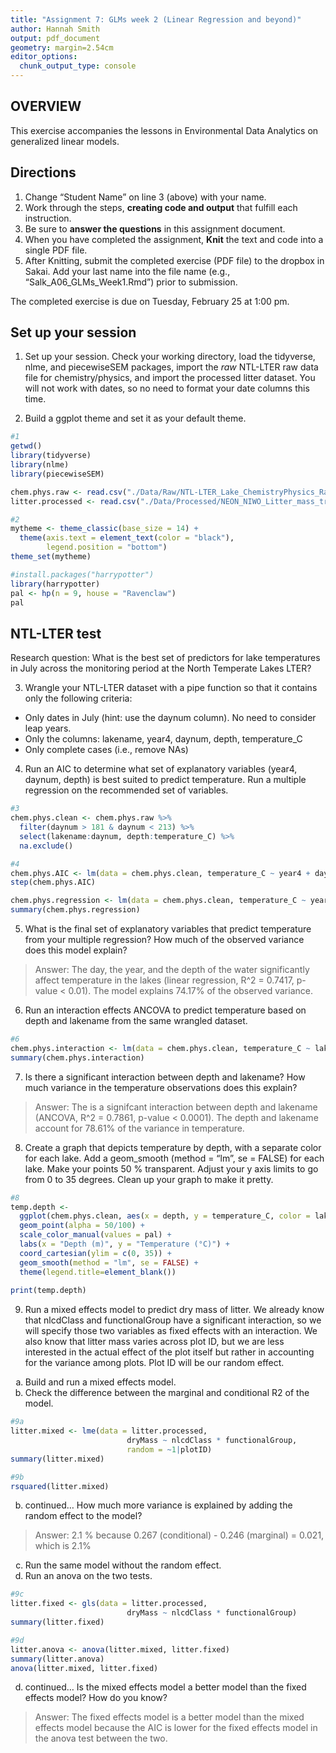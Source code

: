```yaml
---
title: "Assignment 7: GLMs week 2 (Linear Regression and beyond)"
author: Hannah Smith
output: pdf_document
geometry: margin=2.54cm
editor_options: 
  chunk_output_type: console
---
```


## OVERVIEW

This exercise accompanies the lessons in Environmental Data Analytics on generalized linear models. 

## Directions
1. Change "Student Name" on line 3 (above) with your name.
3. Work through the steps, **creating code and output** that fulfill each instruction.
4. Be sure to **answer the questions** in this assignment document.
6. When you have completed the assignment, **Knit** the text and code into a single PDF file.
8. After Knitting, submit the completed exercise (PDF file) to the dropbox in Sakai. Add your last name into the file name (e.g., "Salk_A06_GLMs_Week1.Rmd") prior to submission.

The completed exercise is due on Tuesday, February 25 at 1:00 pm.

## Set up your session 
1. Set up your session. Check your working directory, load the tidyverse, nlme, and piecewiseSEM packages, import the *raw* NTL-LTER raw data file for chemistry/physics, and import the processed litter dataset. You will not work with dates, so no need to format your date columns this time.

2. Build a ggplot theme and set it as your default theme.

```r
#1
getwd()
library(tidyverse)
library(nlme)
library(piecewiseSEM)

chem.phys.raw <- read.csv("./Data/Raw/NTL-LTER_Lake_ChemistryPhysics_Raw.csv")
litter.processed <- read.csv("./Data/Processed/NEON_NIWO_Litter_mass_trap_Processed.csv")

#2
mytheme <- theme_classic(base_size = 14) +
  theme(axis.text = element_text(color = "black"), 
        legend.position = "bottom")
theme_set(mytheme)

#install.packages("harrypotter")
library(harrypotter)
pal <- hp(n = 9, house = "Ravenclaw")
pal
```


## NTL-LTER test
Research question: What is the best set of predictors for lake temperatures in July across the monitoring period at the North Temperate Lakes LTER? 

3. Wrangle your NTL-LTER dataset with a pipe function so that it contains only the following criteria: 

* Only dates in July (hint: use the daynum column). No need to consider leap years.
* Only the columns: lakename, year4, daynum, depth, temperature_C
* Only complete cases (i.e., remove NAs)

4. Run an AIC to determine what set of explanatory variables (year4, daynum, depth) is best suited to predict temperature. Run a multiple regression on the recommended set of variables. 

```r
#3
chem.phys.clean <- chem.phys.raw %>%
  filter(daynum > 181 & daynum < 213) %>%
  select(lakename:daynum, depth:temperature_C) %>%
  na.exclude()

#4
chem.phys.AIC <- lm(data = chem.phys.clean, temperature_C ~ year4 + daynum + depth)
step(chem.phys.AIC)

chem.phys.regression <- lm(data = chem.phys.clean, temperature_C ~ year4 + daynum + depth)
summary(chem.phys.regression)
```

5. What is the final set of explanatory variables that predict temperature from your multiple regression? How much of the observed variance does this model explain?

> Answer: The day, the year, and the depth of the water significantly affect temperature in the lakes (linear regression, R^2 = 0.7417, p-value < 0.01). The model explains 74.17% of the observed variance.

6. Run an interaction effects ANCOVA to predict temperature based on depth and lakename from the same wrangled dataset.

```r
#6
chem.phys.interaction <- lm(data = chem.phys.clean, temperature_C ~ lakename * depth)
summary(chem.phys.interaction)
```

7. Is there a significant interaction between depth and lakename? How much variance in the temperature observations does this explain?

> Answer: The is a signifcant interaction between depth and lakename (ANCOVA, R^2 = 0.7861, p-value < 0.0001). The depth and lakename account for 78.61% of the variance in temperature.

8. Create a graph that depicts temperature by depth, with a separate color for each lake. Add a geom_smooth (method = "lm", se = FALSE) for each lake. Make your points 50 % transparent. Adjust your y axis limits to go from 0 to 35 degrees. Clean up your graph to make it pretty. 

```r
#8
temp.depth <- 
  ggplot(chem.phys.clean, aes(x = depth, y = temperature_C, color = lakename)) +
  geom_point(alpha = 50/100) +
  scale_color_manual(values = pal) +
  labs(x = "Depth (m)", y = "Temperature (°C)") +
  coord_cartesian(ylim = c(0, 35)) +
  geom_smooth(method = "lm", se = FALSE) +
  theme(legend.title=element_blank())
  
print(temp.depth)
```

9. Run a mixed effects model to predict dry mass of litter. We already know that nlcdClass and functionalGroup have a significant interaction, so we will specify those two variables as fixed effects with an interaction. We also know that litter mass varies across plot ID, but we are less interested in the actual effect of the plot itself but rather in accounting for the variance among plots. Plot ID will be our random effect.

a. Build and run a mixed effects model.
b. Check the difference between the marginal and conditional R2 of the model. 

```r
#9a 
litter.mixed <- lme(data = litter.processed,
                          dryMass ~ nlcdClass * functionalGroup,
                          random = ~1|plotID)
summary(litter.mixed)

#9b
rsquared(litter.mixed)
```

b. continued... How much more variance is explained by adding the random effect to the model? 

> Answer: 2.1 % because 0.267 (conditional) - 0.246 (marginal) = 0.021, which is 2.1%

c. Run the same model without the random effect.
d. Run an anova on the two tests. 
```r
#9c
litter.fixed <- gls(data = litter.processed,
                          dryMass ~ nlcdClass * functionalGroup)
summary(litter.fixed)

#9d
litter.anova <- anova(litter.mixed, litter.fixed)
summary(litter.anova)
anova(litter.mixed, litter.fixed)
```

d. continued... Is the mixed effects model a better model than the fixed effects model? How do you know?

> Answer: The fixed effects model is a better model than the mixed effects model because the AIC is lower for the fixed effects model in the anova test between the two.